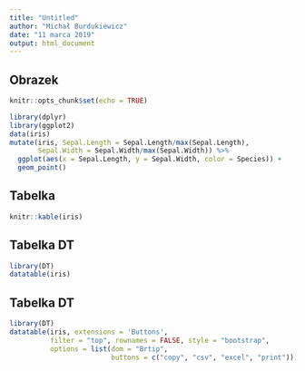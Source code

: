 ```yaml
---
title: "Untitled"
author: "Michał Burdukiewicz"
date: "11 marca 2019"
output: html_document
---
```


## Obrazek

```r
knitr::opts_chunk$set(echo = TRUE)
```


```r
library(dplyr)
library(ggplot2)
data(iris)
mutate(iris, Sepal.Length = Sepal.Length/max(Sepal.Length),
       Sepal.Width = Sepal.Width/max(Sepal.Width)) %>% 
  ggplot(aes(x = Sepal.Length, y = Sepal.Width, color = Species)) +
  geom_point()

```

## Tabelka

```r
knitr::kable(iris)
```

## Tabelka DT

```r
library(DT)
datatable(iris)
```

## Tabelka DT

```r
library(DT)
datatable(iris, extensions = 'Buttons', 
          filter = "top", rownames = FALSE, style = "bootstrap",
          options = list(dom = "Brtip",
                         buttons = c("copy", "csv", "excel", "print")))
```
